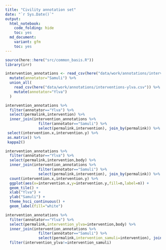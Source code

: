 ```yaml
---
title: "Civility annotation set"
date: "`r Sys.Date()`"
output: 
  html_notebook:
    code_folding: hide
    toc: yes
  md_document:
    variant: gfm 
    toc: yes
---
```


```r
source(here::here("src/common_basis.R"))
library(irr)
```

```r
intervention_annotations <- read_csv(here("data/work/annotations/interventions-samuli.csv")) %>% 
  mutate(annotator="Samuli") %>%
  union_all(
    read_csv(here("data/work/annotations/interventions-ylva.csv")) %>% 
    mutate(annotator="Ylva") 
  )
```

```r
intervention_annotations %>% 
  filter(annotator=="Ylva") %>%
  select(permalink,intervention) %>% 
  inner_join(intervention_annotations %>% 
               filter(annotator=="Samuli") %>%
               select(permalink,intervention), join_by(permalink)) %>% 
 select(intervention.x,intervention.y) %>%
 as.matrix() %>% 
 kappa2()
```


```r
intervention_annotations %>% 
  filter(annotator=="Ylva") %>%
  select(permalink,intervention,body) %>% 
  inner_join(intervention_annotations %>% 
               filter(annotator=="Samuli") %>%
               select(permalink,intervention), join_by(permalink)) %>% 
  count(intervention.x,intervention.y) %>% 
  ggplot(aes(x=intervention.x,y=intervention.y,fill=n,label=n)) + 
  geom_tile() + 
  xlab("Ylva") +
  ylab("Samuli") +
  theme_hsci_continuous() + 
  geom_label(fill="white")
```

```r
intervention_annotations %>% 
  filter(annotator=="Ylva") %>%
  select(permalink,intervention_ylva=intervention,body) %>% 
  inner_join(intervention_annotations %>% 
               filter(annotator=="Samuli") %>%
               select(permalink,intervention_samuli=intervention), join_by(permalink)) %>%
  filter(intervention_ylva!=intervention_samuli)
```
